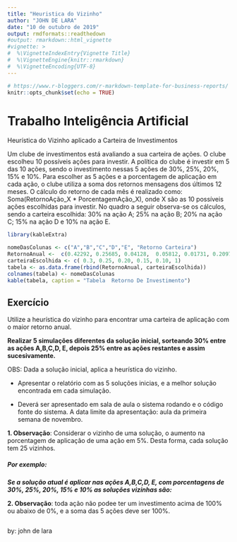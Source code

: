 ```yaml
---
title: "Heuristica do Vizinho"
author: "JOHN DE LARA"
date: "10 de outubro de 2019"
output: rmdformats::readthedown
#output: rmarkdown::html_vignette
#vignette: >
#  %\VignetteIndexEntry{Vignette Title}
#  %\VignetteEngine{knitr::rmarkdown}
#  %\VignetteEncoding{UTF-8}
---
```


```r
# https://www.r-bloggers.com/r-markdown-template-for-business-reports/
knitr::opts_chunk$set(echo = TRUE)
```

# Trabalho Inteligência Artificial
Heurística do Vizinho aplicado a Carteira de Investimentos

Um clube de investimentos está avaliando a sua carteira de ações. O clube escolheu 10 possíveis ações para investir. 
A política do clube é investir em 5 das 10 ações, sendo o investimento nessas 5 ações de 30%, 25%, 20%, 15% e 10%. 
Para escolher as 5 ações e a porcentagem de aplicação em cada ação, o clube utiliza a soma dos retornos mensagens dos últimos 12 meses.
O cálculo do retorno de cada mês é realizado como: Soma(RetornoAção_X * PorcentagemAção_X), onde X são as 10 possíveis ações escolhidas para investir. No quadro a seguir observa-se os cálculos, sendo a carteira escolhida: 30% na ação A; 25% na ação B; 20% na ação C; 15% na ação D e 10% na ação E.


```r
library(kableExtra)

nomeDasColunas <- c("A","B","C","D","E", "Retorno Carteira")
RetornoAnual <-  c(0.42292, 0.25685, 0.04128,  0.05812, 0.01731, 0.20979)
carteiraEscolhida <- c( 0.3, 0.25, 0.20, 0.15, 0.10, 1)
tabela <- as.data.frame(rbind(RetornoAnual, carteiraEscolhida))
colnames(tabela) <- nomeDasColunas
kable(tabela, caption = "Tabela  Retorno De Investimento")
```

## Exercício
Utilize a heurística do vizinho para encontrar uma carteira de aplicação com o maior retorno anual.

**Realizar 5 simulações diferentes da solução inicial, sorteando 30% entre as ações A,B,C,D, E, depois 25% entre
as ações restantes e assim sucesivamente.** 

OBS: Dada a solução inicial, aplica a heurística do vizinho.

- Apresentar o relatório com as 5 soluções inicias, e a melhor solução encontrada em cada simulação.

- Deverá ser apresentado em sala de aula o sistema rodando e o código fonte do sistema. A data limite da
apresentação: aula da primeira semana de novembro.

**1. Observação**: Considerar o vizinho de uma solução, o aumento na porcentagem de aplicação de uma ação em
5%. Desta forma, cada solução tem 25 vizinhos. 

##### Por exemplo:
***Se a solução atual é aplicar nas ações A,B,C,D, E, com porcentagens de 30%, 25%, 20%, 15% e 10% as soluções vizinhas são:***

**2. Observação**: toda ação não podee ter um investimento acima de 100% ou abaixo de 0%, e a soma das 5 ações
deve ser 100%.

```r

```

by: john de lara